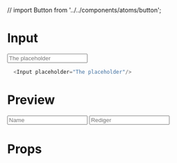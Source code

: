 // import Button from '../../components/atoms/button';

<Meta title="Atoms|Input" component={Input} />

# Input

<Spacer size="32px" />
<Input placeholder="The placeholder"/>

```javascript
  <Input placeholder="The placeholder"/>
```

# Preview
<Preview>
  <Story name="Input preview">
    <Input placeholder="Name"/>
  </Story>
</Preview>

<Preview>
  <Story name="Texarea preview">
    <Input placeholder="Rediger" as="textarea"/>
  </Story>
</Preview>

# Props

<Props of={Input} />